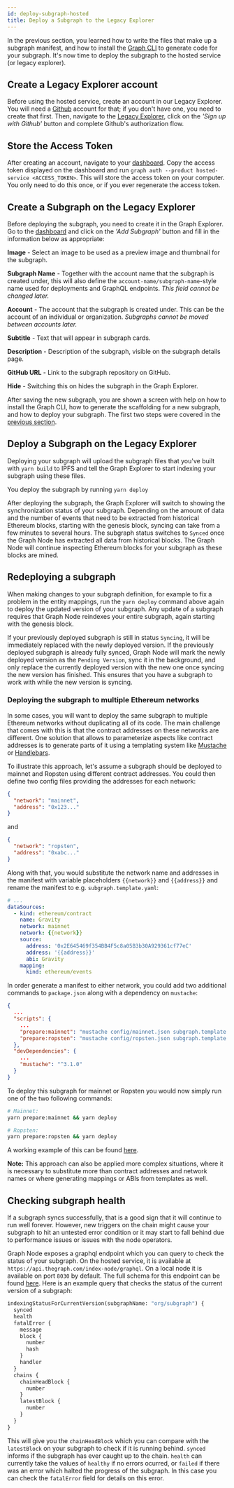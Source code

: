 ```yaml
---
id: deploy-subgraph-hosted
title: Deploy a Subgraph to the Legacy Explorer
---
```


In the previous section, you learned how to write the files that make up a
subgraph manifest, and how to install the
[Graph CLI](https://github.com/graphprotocol/graph-cli) to generate code
for your subgraph. It's now time to deploy the subgraph to the hosted service (or legacy explorer).

## Create a Legacy Explorer account

Before using the hosted service, create an account
in our Legacy Explorer. You will need a [Github](https://github.com/)
account for that; if you don't have one, you need to create that
first. Then, navigate to the [Legacy Explorer](https://thegraph.com/legacy-explorer/),
click on the _'Sign up with Github'_ button and complete Github's
authorization flow.

## Store the Access Token

After creating an account, navigate to your
[dashboard](https://thegraph.com/legacy-explorer/dashboard). Copy the access token
displayed on the dashboard and run `graph auth --product hosted-service <ACCESS_TOKEN>`. This will store the access token on your computer. You only
need to do this once, or if you ever regenerate the access token.

## Create a Subgraph on the Legacy Explorer

Before deploying the subgraph, you need to create it in the Graph
Explorer. Go to the [dashboard](https://thegraph.com/legacy-explorer/dashboard)
and click on the _'Add Subgraph'_ button and fill in the information below as appropriate:

**Image** - Select an image to be used as a preview image and thumbnail for the subgraph.

**Subgraph Name** - Together with the account name that the subgraph is created under,
this will also define the `account-name/subgraph-name`-style name
used for deployments and GraphQL endpoints. _This field cannot
be changed later._

**Account** - The account that the subgraph is created under. This can be the account of an individual or organization. _Subgraphs cannot be moved between accounts later._

**Subtitle** - Text that will appear in subgraph cards.

**Description** - Description of the subgraph, visible on the subgraph details page.

**GitHub URL** - Link to the subgraph repository on GitHub.

**Hide** - Switching this on hides the subgraph in the Graph Explorer.

After saving the new subgraph, you are shown a screen with help on how to
install the Graph CLI, how to generate the scaffolding for a new subgraph,
and how to deploy your subgraph. The first two steps were covered in the
[previous section](/developer/define-subgraph-hosted).

## Deploy a Subgraph on the Legacy Explorer

Deploying your subgraph will upload the subgraph files that you've built
with `yarn build` to IPFS and tell the Graph Explorer to start indexing
your subgraph using these files.

You deploy the subgraph by running `yarn deploy`

After deploying the subgraph, the Graph Explorer will switch to showing
the synchronization status of your subgraph. Depending on the amount of
data and the number of events that need to be extracted from historical
Ethereum blocks, starting with the genesis block, syncing can take from a
few minutes to several hours. The subgraph status switches to `Synced` once
the Graph Node has extracted all data from historical blocks. The Graph
Node will continue inspecting Ethereum blocks for your subgraph as these
blocks are mined.

## Redeploying a subgraph

When making changes to your subgraph definition, for example to fix a
problem in the entity mappings, run the `yarn deploy`
command above again to deploy the updated version of your subgraph. Any
update of a subgraph requires that Graph Node reindexes your entire
subgraph, again starting with the genesis block.

If your previously deployed subgraph is still in status `Syncing`, it will
be immediately replaced with the newly deployed version. If the previously
deployed subgraph is already fully synced, Graph Node will mark the newly
deployed version as the `Pending Version`, sync it in the background, and
only replace the currently deployed version with the new one once syncing
the new version has finished. This ensures that you have a subgraph to work
with while the new version is syncing.

### Deploying the subgraph to multiple Ethereum networks

In some cases, you will want to deploy the same subgraph to multiple Ethereum
networks without duplicating all of its code. The main challenge that comes
with this is that the contract addresses on these networks are different. One
solution that allows to parameterize aspects like contract addresses is to
generate parts of it using a templating system like
[Mustache](https://mustache.github.io/) or [Handlebars](https://handlebarsjs.com/).

To illustrate this approach, let's assume a subgraph should be deployed to
mainnet and Ropsten using different contract addresses. You could then define
two config files providing the addresses for each network:

```json
{
  "network": "mainnet",
  "address": "0x123..."
}
```

and

```json
{
  "network": "ropsten",
  "address": "0xabc..."
}
```

Along with that, you would substitute the network name and addresses in the
manifest with variable placeholders `{{network}}` and `{{address}}` and
rename the manifest to e.g. `subgraph.template.yaml`:

```yaml
# ...
dataSources:
  - kind: ethereum/contract
    name: Gravity
    network: mainnet
    network: {{network}}
    source:
      address: '0x2E645469f354BB4F5c8a05B3b30A929361cf77eC'
      address: '{{address}}'
      abi: Gravity
    mapping:
      kind: ethereum/events
```

In order generate a manifest to either network, you could add two additional
commands to `package.json` along with a dependency on `mustache`:

```json
{
  ...
  "scripts": {
    ...
    "prepare:mainnet": "mustache config/mainnet.json subgraph.template.yaml > subgraph.yaml",
    "prepare:ropsten": "mustache config/ropsten.json subgraph.template.yaml > subgraph.yaml"
  },
  "devDependencies": {
    ...
    "mustache": "^3.1.0"
  }
}
```

To deploy this subgraph for mainnet or Ropsten you would now simply run
one of the two following commands:

```sh
# Mainnet:
yarn prepare:mainnet && yarn deploy

# Ropsten:
yarn prepare:ropsten && yarn deploy
```

A working example of this can be found [here](https://github.com/graphprotocol/example-subgraph/tree/371232cf68e6d814facf5e5413ad0fef65144759).

**Note:** This approach can also be applied more complex situations,
where it is necessary to substitute more than contract addresses and
network names or where generating mappings or ABIs from templates as
well.

## Checking subgraph health

If a subgraph syncs successfully, that is a good sign that it will continue to
run well forever. However, new triggers on the chain might cause your subgraph
to hit an untested error condition or it may start to fall behind due to
performance issues or issues with the node operators.

Graph Node exposes a graphql endpoint which you can query to check the status of your subgraph. On
the hosted service, it is available at `https://api.thegraph.com/index-node/graphql`. On a local
node it is available on port `8030` by default. The full schema for this endpoint can be found
[here](https://github.com/graphprotocol/graph-node/blob/master/server/index-node/src/schema.graphql).
Here is an example query that checks the status of the current version of a subgraph:

```graphql
indexingStatusForCurrentVersion(subgraphName: "org/subgraph") {
  synced
  health
  fatalError {
    message
    block {
      number
      hash
    }
    handler
  }
  chains {
    chainHeadBlock {
      number
    }
    latestBlock {
      number
    }
  }
}
```

This will give you the `chainHeadBlock` which you can compare with the
`latestBlock` on your subgraph to check if it is running behind. `synced`
informs if the subgraph has ever caught up to the chain. `health` can currently
take the values of `healthy` if no errors ocurred, or `failed` if there was an
error which halted the progress of the subgraph. In this case you can check the
`fatalError` field for details on this error.
